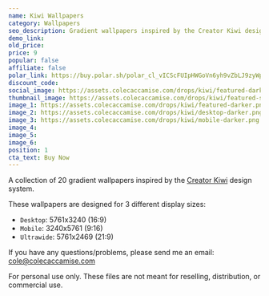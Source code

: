 ```yaml
---
name: Kiwi Wallpapers
category: Wallpapers
seo_description: Gradient wallpapers inspired by the Creator Kiwi design system. Featured on the Cole Caccamise YouTube channel.
demo_link:
old_price:
price: 9
popular: false
affiliate: false
polar_link: https://buy.polar.sh/polar_cl_vICScFUIpHWGoVn6yh9vZbLJ9zyWpkLE9E4sw3x9VqO
discount_code:
social_image: https://assets.colecaccamise.com/drops/kiwi/featured-dark.png
thumbnail_image: https://assets.colecaccamise.com/drops/kiwi/featured-square-dark.png
image_1: https://assets.colecaccamise.com/drops/kiwi/featured-darker.png
image_2: https://assets.colecaccamise.com/drops/kiwi/desktop-darker.png
image_3: https://assets.colecaccamise.com/drops/kiwi/mobile-darker.png
image_4:
image_5:
image_6:
position: 1
cta_text: Buy Now
---
```


A collection of 20 gradient wallpapers inspired by the [Creator Kiwi](https://creator.kiwi/FeJoduV) design system.

These wallpapers are designed for 3 different display sizes:

- `Desktop`: 5761x3240 (16:9)
- `Mobile`: 3240x5761 (9:16)
- `Ultrawide`: 5761x2469 (21:9)

If you have any questions/problems, please send me an email:
[cole@colecaccamise.com](mailto:cole@colecaccamise.com)

For personal use only. These files are not meant for reselling, distribution, or
commercial use.

